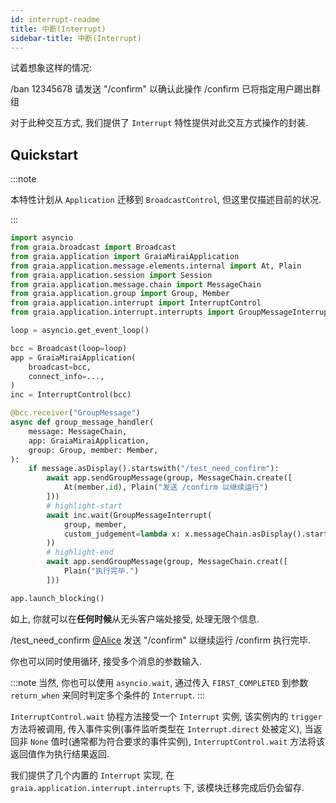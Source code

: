 ```yaml
---
id: interrupt-readme
title: 中断(Interrupt)
sidebar-title: 中断(Interrupt)
---
```


试着想象这样的情况:


<ChatPanel title="聊天记录">
    <Chat nickname="Alice" color="#cc0066">/ban 12345678</Chat>
    <Chat nickname="Bot" color="#2292dd">请发送 "/confirm" 以确认此操作</Chat>
    <Chat nickname="Alice" color="#cc0066">/confirm</Chat>
    <Chat nickname="Bot" color="#2292dd">已将指定用户踢出群组</Chat>
</ChatPanel>

对于此种交互方式, 我们提供了 `Interrupt` 特性提供对此交互方式操作的封装.

## Quickstart

:::note

本特性计划从 `Application` 迁移到 `BroadcastControl`, 但这里仅描述目前的状况.

:::

``` python
import asyncio
from graia.broadcast import Broadcast
from graia.application import GraiaMiraiApplication
from graia.application.message.elements.internal import At, Plain
from graia.application.session import Session
from graia.application.message.chain import MessageChain
from graia.application.group import Group, Member
from graia.application.interrupt import InterruptControl
from graia.application.interrupt.interrupts import GroupMessageInterrupt

loop = asyncio.get_event_loop()

bcc = Broadcast(loop=loop)
app = GraiaMiraiApplication(
    broadcast=bcc,
    connect_info=...,
)
inc = InterruptControl(bcc)

@bcc.receiver("GroupMessage")
async def group_message_handler(
    message: MessageChain,
    app: GraiaMiraiApplication,
    group: Group, member: Member,
):
    if message.asDisplay().startswith("/test_need_confirm"):
        await app.sendGroupMessage(group, MessageChain.create([
            At(member.id), Plain("发送 /confirm 以继续运行")
        ]))
        # highlight-start
        await inc.wait(GroupMessageInterrupt(
            group, member,
            custom_judgement=lambda x: x.messageChain.asDisplay().startswith("/confirm")
        ))
        # highlight-end
        await app.sendGroupMessage(group, MessageChain.creat([
            Plain("执行完毕.")
        ]))

app.launch_blocking()
```

如上, 你就可以在**任何时候**从无头客户端处接受, 处理无限个信息.

<ChatPanel title="聊天记录">
    <Chat nickname="Alice" color="#cc0066">/test_need_confirm</Chat>
    <Chat nickname="Bot" color="#2292dd"><a href="#" style={{"color": "blue"}}>@Alice</a> 发送 "/confirm" 以继续运行</Chat>
    <Chat nickname="Alice" color="#cc0066">/confirm</Chat>
    <Chat nickname="Bot" color="#2292dd">执行完毕.</Chat>
</ChatPanel>

你也可以同时使用循环, 接受多个消息的参数输入.

:::note
当然, 你也可以使用 `asyncio.wait`, 通过传入 `FIRST_COMPLETED` 到参数 `return_when` 来同时判定多个条件的 `Interrupt`.
:::

`InterruptControl.wait` 协程方法接受一个 `Interrupt` 实例, 该实例内的 `trigger` 方法将被调用,
传入事件实例(事件监听类型在 `Interrupt.direct` 处被定义), 当返回非 `None` 值时(通常都为符合要求的事件实例),
`InterruptControl.wait` 方法将该返回值作为执行结果返回.

我们提供了几个内置的 `Interrupt` 实现, 在 `graia.application.interrupt.interrupts` 下,
该模块迁移完成后仍会留存.